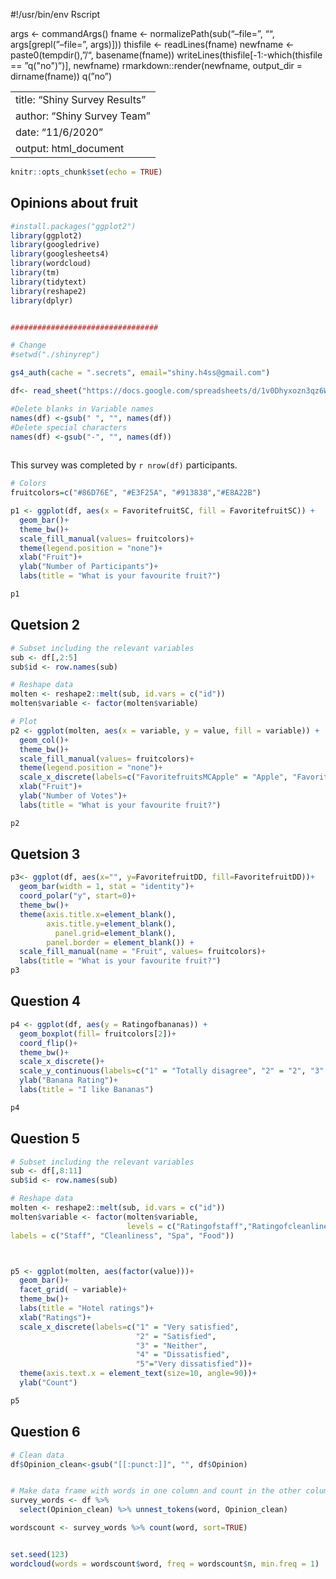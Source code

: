 #!/usr/bin/env Rscript

args <- commandArgs()
fname <- normalizePath(sub("--file=", "", args[grepl("--file=", args)]))
thisfile <- readLines(fname)
newfname <- paste0(tempdir(), "/", basename(fname))
writeLines(thisfile[-1:-which(thisfile == "q(\"no\")")], newfname)
rmarkdown::render(newfname, output_dir = dirname(fname))
q("no")

---
title: "Shiny Survey Results"
author: "Shiny Survey Team"
date: "11/6/2020"
output: html_document
---

```r
knitr::opts_chunk$set(echo = TRUE)
```

## Opinions about fruit


```r
#install.packages("ggplot2")
library(ggplot2)
library(googledrive)
library(googlesheets4)
library(wordcloud)
library(tm)
library(tidytext)
library(reshape2)
library(dplyr)


#################################

# Change 
#setwd("./shinyrep") 

gs4_auth(cache = ".secrets", email="shiny.h4ss@gmail.com")

df<- read_sheet("https://docs.google.com/spreadsheets/d/1v0Dhyxozn3qz6WW54ZS03_qqO12g1Nzf5gXLBhgSmP0/edit#gid=619522926")

#Delete blanks in Variable names
names(df) <-gsub(" ", "", names(df))
#Delete special characters
names(df) <-gsub("-", "", names(df))
  
```


This survey was completed by `r nrow(df)` participants.


```r

# Colors
fruitcolors=c("#86D76E", "#E3F25A", "#913838","#E8A22B")

p1 <- ggplot(df, aes(x = FavoritefruitSC, fill = FavoritefruitSC)) +
  geom_bar()+
  theme_bw()+
  scale_fill_manual(values= fruitcolors)+
  theme(legend.position = "none")+ 
  xlab("Fruit")+
  ylab("Number of Participants")+
  labs(title = "What is your favourite fruit?")

p1

```


## Quetsion 2

```r

# Subset including the relevant variables
sub <- df[,2:5]
sub$id <- row.names(sub)

# Reshape data
molten <- reshape2::melt(sub, id.vars = c("id"))
molten$variable <- factor(molten$variable)

# Plot
p2 <- ggplot(molten, aes(x = variable, y = value, fill = variable)) +
  geom_col()+
  theme_bw()+
  scale_fill_manual(values= fruitcolors)+
  theme(legend.position = "none")+
  scale_x_discrete(labels=c("FavoritefruitsMCApple" = "Apple", "FavoritefruitsMCBanana" = "Banana", "FavoritefruitsMCCherry" = "Cherry", "FavoritefruitsMCOrange"= "Orange"))+
  xlab("Fruit")+
  ylab("Number of Votes")+
  labs(title = "What is your favourite fruit?")

p2

```

## Quetsion 3

```r

p3<- ggplot(df, aes(x="", y=FavoritefruitDD, fill=FavoritefruitDD))+
  geom_bar(width = 1, stat = "identity")+
  coord_polar("y", start=0)+
  theme_bw()+
  theme(axis.title.x=element_blank(),
        axis.title.y=element_blank(),
          panel.grid=element_blank(),
        panel.border = element_blank()) +
  scale_fill_manual(name = "Fruit", values= fruitcolors)+
  labs(title = "What is your favourite fruit?")
p3


```

## Question 4

```r


p4 <- ggplot(df, aes(y = Ratingofbananas)) +
  geom_boxplot(fill= fruitcolors[2])+ 
  coord_flip()+
  theme_bw()+
  scale_x_discrete()+
  scale_y_continuous(labels=c("1" = "Totally disagree", "2" = "2", "3" = "3", "4"= "4", "5"= "Totally Agree"))+
  ylab("Banana Rating")+
  labs(title = "I like Bananas")

p4

```


## Question 5

```r

# Subset including the relevant variables
sub <- df[,8:11]
sub$id <- row.names(sub)

# Reshape data
molten <- reshape2::melt(sub, id.vars = c("id"))
molten$variable <- factor(molten$variable, 
                          levels = c("Ratingofstaff","Ratingofcleanliness","Ratingofspa","Ratingoffood"),
labels = c("Staff", "Cleanliness", "Spa", "Food"))



p5 <- ggplot(molten, aes(factor(value)))+
  geom_bar()+
  facet_grid( ~ variable)+
  theme_bw()+
  labs(title = "Hotel ratings")+
  xlab("Ratings")+
  scale_x_discrete(labels=c("1" = "Very satisfied", 
                            "2" = "Satisfied",
                            "3" = "Neither",
                            "4" = "Dissatisfied", 
                            "5"="Very dissatisfied"))+
  theme(axis.text.x = element_text(size=10, angle=90))+
  ylab("Count")

p5


```


## Question 6
```r

# Clean data
df$Opinion_clean<-gsub("[[:punct:]]", "", df$Opinion)


# Make data frame with words in one column and count in the other colum
survey_words <- df %>% 
  select(Opinion_clean) %>% unnest_tokens(word, Opinion_clean)

wordscount <- survey_words %>% count(word, sort=TRUE)


set.seed(123)
wordcloud(words = wordscount$word, freq = wordscount$n, min.freq = 1)

```






